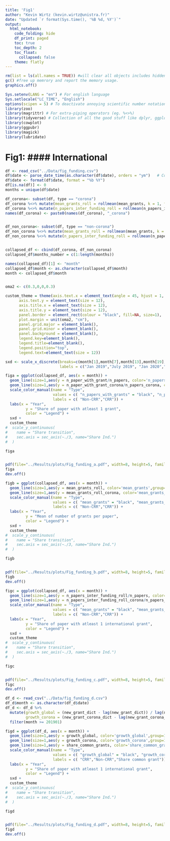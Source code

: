 ```yaml
---
title: 'Fig1'
author: "Kevin Wirtz (kevin.wirtz@unistra.fr)"
date: "Updated `r format(Sys.time(), '%B %d, %Y')`"
output:
  html_notebook:
    code_folding: hide
    df_print: paged
    toc: true
    toc_depth: 2
    toc_float:
      collapsed: false
    theme: flatly
---
```


```r

rm(list = ls(all.names = TRUE)) #will clear all objects includes hidden objects.
gc() #free up memrory and report the memory usage.
graphics.off()

Sys.setenv(LANG = "en") # For english language
Sys.setlocale("LC_TIME", "English")
options(scipen = 5) # To deactivate annoying scientific number notation
library(zoo)
library(magrittr) # For extra-piping operators (eg. %<>%)
library(tidyverse) # Collection of all the good stuff like dplyr, ggplot2 ect.
library(cowplot)
library(ggpubr)
library(magick)
library(lubridate)
```

# Fig1: #### International
```r

df <- read_csv("../Data/fig_funding.csv")
df$date <- parse_date_time(as.character(df$date), orders = "ym")   # Convert to date
df$date <- format(df$date, format = "%b %Y")  
df[is.na(df)] <- 0
months = unique(df$date)

df_corona<- subset(df, type == "corona")
df_corona %<>% mutate(mean_grants_roll = rollmean(mean_grants, k = 1, fill = NA, align = "right"))
df_corona %<>% mutate(n_papers_inter_funding_roll = rollmean(n_papers_inter_funding, k = 1, fill = NA, align = "right"))
names(df_corona) <- paste0(names(df_corona), "_corona")


df_non_corona<- subset(df, type == "non-corona")
df_non_corona %<>% mutate(mean_grants_roll = rollmean(mean_grants, k = 1, fill = NA, align = "right"))
df_non_corona %<>% mutate(n_papers_inter_funding_roll = rollmean(n_papers_inter_funding, k = 1, fill = NA, align = "right"))


collapsed_df <- cbind(df_corona, df_non_corona)
collapsed_df$months_number = c(1:length(months))

names(collapsed_df)[1] <- "month"
collapsed_df$month <- as.character(collapsed_df$month)
month <- collapsed_df$month


oma2 <- c(0.3,0,0,0.3)

custom_theme = theme(axis.text.x = element_text(angle = 45, hjust = 1, size = 12),
      axis.text.y = element_text(size = 12),
      axis.title.x = element_text(size = 12),
      axis.title.y = element_text(size = 12),
      panel.border = element_rect(colour = "black", fill=NA, size=1),
      plot.margin = unit(oma2, "cm"),
      panel.grid.major = element_blank(),
      panel.grid.minor = element_blank(),
      panel.background = element_blank(),
      legend.key=element_blank(),
      legend.title=element_blank(),
      legend.position="top",
      legend.text=element_text(size = 12)) 


```

```r
sxd <- scale_x_discrete(breaks=c(month[1],month[7],month[13],month[19],month[25],month[31],month[37],month[43]),##,month[29]), 
                        labels = c("Jan 2019","July 2019", "Jan 2020","July 2020","Jan 2021", "July 2021","Jan 2022","July 2022"))##, "May 2021" )) 


```

```r


figa = ggplot(collapsed_df, aes(x = month)) + 
  geom_line(size=1,aes(y = n_paper_with_grant/n_papers, color='n_papers_with_grants',group=1)) + 
  geom_line(size=1,aes(y = n_paper_with_grant_corona/n_papers_corona, color='n_papers_with_grants_corona',group=1)) +
  scale_color_manual(name = "Type",
                     values = c( "n_papers_with_grants" = "black", "n_papers_with_grants_corona" = "#1f77b4"),
                     labels = c( "Non-CRR","CRR")) +
  labs(x = "Year",
         y = "Share of paper with atleast 1 grant",
         color = "Legend") +
  sxd +
  custom_theme
#  scale_y_continuous(
#    name = "Share transition",
#    sec.axis = sec_axis(~./3, name="Share Ind.")
#  )

figa


pdf(file="../Results/plots/Fig_funding_a.pdf", width=8, height=5, family="Helvetica", pointsize=6)
figa
dev.off()


```

```r



figb = ggplot(collapsed_df, aes(x = month)) + 
  geom_line(size=1,aes(y = mean_grants_roll, color='mean_grants',group=1)) + 
  geom_line(size=1,aes(y = mean_grants_roll_corona, color='mean_grants_corona',group=1)) +
  scale_color_manual(name = "Type",
                     values = c( "mean_grants" = "black", "mean_grants_corona" = "#1f77b4"),
                     labels = c( "Non-CRR","CRR")) +
  labs(x = "Year",
         y = "Mean of number of grants per paper",
         color = "Legend") +
  sxd +
  custom_theme
#  scale_y_continuous(
#    name = "Share transition",
#    sec.axis = sec_axis(~./3, name="Share Ind.")
#  )

figb


pdf(file="../Results/plots/Fig_funding_b.pdf", width=8, height=5, family="Helvetica", pointsize=6)
figb
dev.off()

```


```r



figc = ggplot(collapsed_df, aes(x = month)) + 
  geom_line(size=1,aes(y = n_papers_inter_funding_roll/n_papers, color='mean_grants',group=1)) + 
  geom_line(size=1,aes(y = n_papers_inter_funding_roll_corona/n_papers_corona, color='mean_grants_corona',group=1)) +
  scale_color_manual(name = "Type",
                     values = c( "mean_grants" = "black", "mean_grants_corona" = "#1f77b4"),
                     labels = c( "Non-CRR","CRR")) +
  labs(x = "Year",
         y = "Share of paper with atleast 1 international grant",
         color = "Legend") +
  sxd +
  custom_theme
#  scale_y_continuous(
#    name = "Share transition",
#    sec.axis = sec_axis(~./3, name="Share Ind.")
#  )

figc


pdf(file="../Results/plots/Fig_funding_c.pdf", width=8, height=5, family="Helvetica", pointsize=6)
figc
dev.off()

```

```r
df_d <- read_csv("../Data/fig_funding_d.csv")
df_d$month <- as.character(df_d$date)
df_d <- df_d %>%
  mutate(growth_global = (new_grant_dict - lag(new_grant_dict)) / lag(new_grant_dict) ,
         growth_corona = (new_grant_corona_dict - lag(new_grant_corona_dict)) / lag(new_grant_corona_dict) ) %>%
  filter(month >= 201901)
```

```r



figd = ggplot(df_d, aes(x = month)) + 
  geom_line(size=1,aes(y = growth_global, color='growth_global',group=1)) +
  geom_line(size=1,aes(y = growth_corona, color='growth_corona',group=1)) +
  geom_line(size=1,aes(y = share_common_grants, color='share_common_grants',group=1)) + 
  scale_color_manual(name = "Type",
                     values = c( "growth_global" = "black", "growth_corona" = "#1f77b4","share_common_grants"="orange"),
                     labels = c( "CRR","Non-CRR","Share common grant")) +
  labs(x = "Year",
         y = "Share of paper with atleast 1 international grant",
         color = "Legend") +
  sxd +
  custom_theme
#  scale_y_continuous(
#    name = "Share transition",
#    sec.axis = sec_axis(~./3, name="Share Ind.")
#  )

figd


pdf(file="../Results/plots/Fig_funding_d.pdf", width=8, height=5, family="Helvetica", pointsize=6)
figd
dev.off()

```